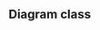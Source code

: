 
## Diagram class 
<CardGrid>
  <Card
    title= "Wireframe"
    image= "/images/Class Diagram1.jpg"   
    external= {true}
    variant="image"
  />
</CardGrid>  